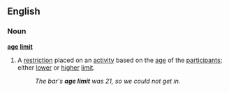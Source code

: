 ==English==
===Noun===
'''[[age]] [[limit]]'''
#A [[restriction]] placed on an [[activity]] based on the [[age]] of the [[participants]]; either [[lower]] or [[higher]] [[limit]].
#:''The bar's '''age limit''' was 21, so we could not get in.''
